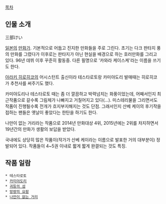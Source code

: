 [[목차]]

== 인물 소개 ==
三部けい

[[일본]]의 [[만화가]]. 기본적으로 어둡고 진지한 만화들을 주로 그린다. 초기는 다크 판타지 풍의 만화를 그렸다가 이후로는 판타지가 아닌 현실을 배경으로 하는 호러만화를 그리고 있다. 96년 데뷔 이후 꾸준히 활동중. 다른 필명으로 '카와라 케이스케'라는 이름을 쓰기도 한다.

[[아라키 히로히코]]의 어시스턴트 출신이라 테스타로토랑 카미야도리 발매때는 히로히코가 추천사를 써주기도 했다.

카미야도리나 테스타로토 때는 좀 더 깔끔하고 박력넘치는 화풍이었는데, 어째서인지 최근작품으로 갈수록 그림체가 나빠지고 거칠어지고 있다(…). 미스테리물을 그리면서도 작품이 진행될수록 전개가 흐지부지해지는 것도 단점. 그래서인지 산베 케이의 후기작을 접하는 팬들은 옛날이 좋았다는 한탄을 하기도 한다.

나만이 없는 거리라는 작품으로 2014년 만화대상 4위, 2015년에는 2위를 차지하면서 19년간의 만화가 생활의 보답을 받았다.

국내에도 상당히 많은 작품이(작가가 산베 케이라는 이름으로 발표한 거의 대부분이) 정발되어 있다. 작품들이 4~5권 이내로 짧게 짧게 완결되는 것도 특징.

== 작품 일람 ==
 * 테스타로토
 * [[카미야도리]]
 * [[귀등의 섬]]
 * [[망량의 요람]]
 * [[나만이 없는 거리]]
